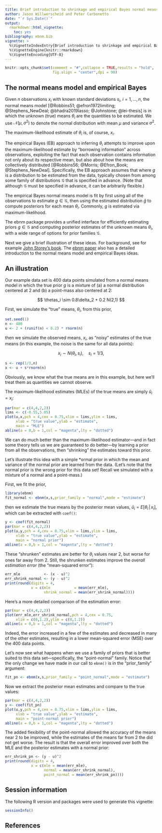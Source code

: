 ```yaml
---
title: Brief introduction to shrinkage and empirical Bayes normal means
author: Jason Willwerscheid and Peter Carbonetto
date: "`r Sys.Date()`"
output: 
  rmarkdown::html_vignette:
    toc: yes
bibliography: ebnm.bib
vignette: >
  %\VignetteIndexEntry{Brief introduction to shrinkage and empirical Bayes normal means}
  %\VignetteEngine{knitr::rmarkdown}
  %\VignetteEncoding{UTF-8}
---
```


```r
knitr::opts_chunk$set(comment = "#",collapse = TRUE,results = "hold",
                      fig.align = "center",dpi = 90)
```

## The normal means model and empirical Bayes

Given $n$ observations $x_i$ with known standard deviations $s_i$, $i
= 1, \dots, n$, the normal means model
[@Robbins51; @efron1972limiting; @Stephens_NewDeal; @bhadra2019lasso;
@Johnstone; @lei-thesis] is
\begin{equation}
x_i \overset{\text{ind.}}{\sim} \mathcal{N}(\theta_i, s_i^2),
\end{equation}
in which the unknown (true) means $\theta_i$ are the quantities
to be estimated. We use
$\mathcal{N}(\mu, \sigma^2)$ to denote the normal distribution with
mean $\mu$ and variance $\sigma^2$.

The maximum-likelihood estimate of $\theta_i$ is, of course, $x_i$.

The empirical Bayes (EB) approach to inferring $\theta_i$ attempts to
improve upon the maximum-likelihood estimate by "borrowing
information" across observations, exploiting the fact that each
observation contains information not only about its respective mean,
but also about how the means are collectively distributed
[@Robbins56; @Morris; @Efron_Book; @Stephens_NewDeal].  Specifically,
the EB approach assumes that
\begin{equation}
\theta_i \overset{\text{ind.}}{\sim} g \in \mathcal{G},
\end{equation}
where $g$ is a distribution to be estimated from the data, typically
chosen from among some family of distributions $\mathcal{G}$ that is
specified in advance. (Note that although $\mathcal{G}$ must be
specified in advance, it can be arbitrarily flexible.)

The empirical Bayes normal means model is fit by first using
all of the observations to estimate $g \in \mathcal{G}$, then using
the estimated distribution $\hat{g}$ to compute posteriors for each
mean $\theta_i$. Commonly, $g$ is estimated via maximum-likelihood.

The ebnm package provides a unified interface for efficiently
estimating priors $g \in \mathcal{G}$ and computing posterior
estimates of the unknown means $\theta_i$, with a wide range of
options for prior families $\mathcal{G}$.

Next we give a brief illustration of these ideas. For background, see
for example [John Storey's book][storey-book]. The
[ebnm paper][ebnm-paper] also has a detailed introduction to
the normal means model and empirical Bayes ideas.

## An illustration

Our example data set is 400 data points simulated from a normal means
model in which the true prior $g$ is a mixture of (a) a normal
distribution centered at 2 and (b) a point-mass also centered
at 2:

$$
\thetas_i \sim 0.8\delta_2 + 0.2 N(2,1)
$$

First, we simulate the "true" means, $\theta_i$, from this prior,

```r
set.seed(1)
n <- 400
u <- 2 + (runif(n) < 0.2) * rnorm(n)
```

then we simulate the observed means, $x_i$, as "noisy" estimates of the
true means (in this example, the noise is the same for all data points):

$$
x_i \sim N(\theta_i,s_i), \quad s_i = 1/3,
$$

```r
s <- rep(1/3,n)
x <- u + s*rnorm(n)
```

Obviously, we know what the true means are in this example, but here
we'll treat them as quantities we cannot observe.

The maximum-likelihood estimates (MLEs) of the true means are simply
$\hat{u}_i = x_i$:

```r
par(mar = c(4,4,2,2))
lims <- c(-0.55,5.05)
plot(u,x,pch = 4,cex = 0.75,xlim = lims,ylim = lims,
     xlab = "true value",ylab = "estimate",
     main = "MLE")
abline(a = 0,b = 1,col = "magenta",lty = "dotted")
```

We can do much better than the maximum-likelihood estimator—and in
fact some theory tells us we are guaranteed to do better—by learning a
prior from all the observations, then "shrinking" the estimates toward
this prior.

Let's illustrate this idea with a simple *ormal prior in which the
mean and variance of the normal prior are learned from the
data. (Let's note that the normal prior is the wrong prior for this
data set! Recall we simulated with a mixture of a normal and a
point-mass.)

First, we fit the prior,

```r
library(ebnm)
fit_normal <- ebnm(x,s,prior_family = "normal",mode = "estimate")
```

then we estimate the true means by the posterior mean values,
$\hat{u}_i = E[\theta_i \,|\, x_i]$, which can be extracted with
`coef()`:

```r
y <- coef(fit_normal)
par(mar = c(4,4,2,2))
plot(u,y,pch = 4,cex = 0.75,xlim = lims,ylim = lims,
     xlab = "true value",ylab = "estimate",
     main = "normal prior")
abline(a = 0,b = 1,col = "magenta",lty = "dotted")
```

These "shrunken" estimates are better for $\theta_i$ values near 2, but
worse for ones far away from 2. Still, the shrunken estimates improve
the *overall estimation error* (the "mean-squared error"):

```r
err_mle           <- (x - u)^2
err_shrink_normal <- (y - u)^2
print(round(digits = 4,
            x = c(mle           = mean(err_mle),
                  shrink_normal = mean(err_shrink_normal))))
```

Here's a more detailed comparison of the estimation error:

```r
par(mar = c(4,4,2,2))
plot(err_mle,err_shrink_normal,pch = 4,cex = 0.75,
     xlim = c(0,1.2),ylim = c(0,1.2))
abline(a = 0,b = 1,col = "magenta",lty = "dotted")
```

Indeed, the error increased in a few of the estimates and decreased in
many of the other estimates, resulting in a lower mean-squared
error (MSE) over the 400 data points.

Let's now see what happens when we use a family of priors that is
better suited to this data set—specifically, the "point-normal"
family. Notice that the only change we have made in our call to
`ebnm()` is in the "prior_family" argument:

```r
fit_pn <- ebnm(x,s,prior_family = "point_normal",mode = "estimate")
```

Now we extract the posterior mean estimates and compare to the true
values:

```r
par(mar = c(4,4,2,2))
y <- coef(fit_pn)
plot(u,y,pch = 4,cex = 0.75,xlim = lims,ylim = lims,
     xlab = "true value",ylab = "estimate",
     main = "point-normal prior")
abline(a = 0,b = 1,col = "magenta",lty = "dotted")
```

The added flexibility of the point-normal allowed the accuracy of the
means near 2 to be improved, while the estimates of the means far from 2
the did not get worse. The result is that the overall error improved
over both the MLE and the posterior estimates with a normal prior:

```r
err_shrink_pn <- (y - u)^2
print(round(digits = 4,
            x = c(mle = mean(err_mle),
                  normal = mean(err_shrink_normal),
				  point_normal = mean(err_shrink_pn))))
```

## Session information

The following R version and packages were used to generate this vignette:

```r
sessionInfo()
```

## References

[ebnm-paper]: https://arxiv.org/abs/2110.00152
[storey-book]: https://jdstorey.org/fas
